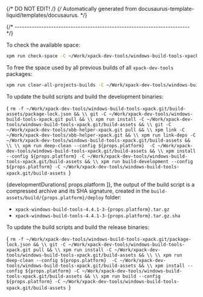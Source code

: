 {/* DO NOT EDIT! */}
{/* Automatically generated from docusaurus-template-liquid/templates/docusaurus. */}




{/* ------------------------------------------------------------------------ */}

To check the available space:

```sh
xpm run check-space -C ~/Work/xpack-dev-tools/windows-build-tools-xpack.git/build-assets
```

To free the space used by all previous builds of all `xpack-dev-tools` packages:

```sh
xpm run clear-all-projects-builds -C ~/Work/xpack-dev-tools/windows-build-tools-xpack.git/build-assets
```

To update the build scripts and build the development binaries:

<CodeBlock language="sh"> {
`rm -f ~/Work/xpack-dev-tools/windows-build-tools-xpack.git/build-assets/package-lock.json && \\
git -C ~/Work/xpack-dev-tools/windows-build-tools-xpack.git pull && \\
xpm run install -C ~/Work/xpack-dev-tools/windows-build-tools-xpack.git/build-assets && \\
git -C ~/Work/xpack-dev-tools/xbb-helper-xpack.git pull && \\
xpm link -C ~/Work/xpack-dev-tools/xbb-helper-xpack.git && \\
xpm run link-deps -C ~/Work/xpack-dev-tools/windows-build-tools-xpack.git/build-assets && \\
\\
xpm run deep-clean --config ${props.platform}  -C ~/Work/xpack-dev-tools/windows-build-tools-xpack.git/build-assets && \\
xpm install --config ${props.platform} -C ~/Work/xpack-dev-tools/windows-build-tools-xpack.git/build-assets && \\
xpm run build-development --config ${props.platform} -C ~/Work/xpack-dev-tools/windows-build-tools-xpack.git/build-assets
`} </CodeBlock>

{developmentDurations[ props.platform ]}, the output of the build script is a compressed
archive and its SHA signature, created in
the <code>build-assets/build/{props.platform}/deploy</code> folder:

- <code>xpack-windows-build-tools-4.4.1-3-{props.platform}.tar.gz</code>
- <code>xpack-windows-build-tools-4.4.1-3-{props.platform}.tar.gz.sha</code>

To update the build scripts and build the release binaries:

<CodeBlock language="sh"> {
`rm -f ~/Work/xpack-dev-tools/windows-build-tools-xpack.git/package-lock.json && \\
git -C ~/Work/xpack-dev-tools/windows-build-tools-xpack.git pull && \\
xpm run install -C ~/Work/xpack-dev-tools/windows-build-tools-xpack.git/build-assets && \\
\\
xpm run deep-clean --config ${props.platform}  -C ~/Work/xpack-dev-tools/windows-build-tools-xpack.git/build-assets && \\
xpm install --config ${props.platform} -C ~/Work/xpack-dev-tools/windows-build-tools-xpack.git/build-assets && \\
xpm run build --config ${props.platform} -C ~/Work/xpack-dev-tools/windows-build-tools-xpack.git/build-assets
`} </CodeBlock>
